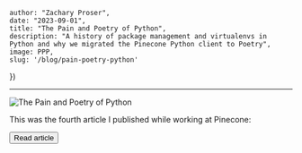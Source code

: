 


    author: "Zachary Proser", 
    date: "2023-09-01",
    title: "The Pain and Poetry of Python", 
    description: "A history of package management and virtualenvs in Python and why we migrated the Pinecone Python client to Poetry",
    image: PPP,
    slug: '/blog/pain-poetry-python'
})


--- 

<Image src={metadata.image} alt="The Pain and Poetry of Python"/>

This was the fourth article I published while working at Pinecone: 

<Button href={href} variant="solid" color="green">Read article</Button>


